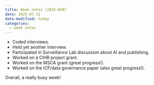 ```yaml
---
title: Week notes (2025-W28)
date: 2025-07-11
date-modified: today
categories:
  - week notes
---
```


- Coded interviews.
- Held yet another interview.
- Participated in Surveillance Lab discussion about AI and publishing.
- Worked on a CIHR project grant.
- Worked on the MSCA grant (great progress!).
- Worked on the ICF/data governance paper (also great progress!).

Overall, a really busy week!
